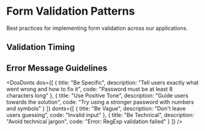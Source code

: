 
<Meta title="Patterns/Form Validation" />

# Form Validation Patterns

Best practices for implementing form validation across our applications.

## Validation Timing

<Table 
    columns={[
        { key: "timing", header: "Validation Timing" },
        { key: "useCase", header: "Use Case" },
        { key: "example", header: "Example" }
    ]}
    data={[
        { timing: "On Blur", useCase: "Simple text inputs", example: "Email format validation" },
        { timing: "On Input", useCase: "Password strength", example: "Character count requirements" },
        { timing: "On Submit", useCase: "Complex business rules", example: "Credit card validation" },
        { timing: "Real-time", useCase: "Username availability", example: "Async database check" }
    ]}
/>

## Error Message Guidelines

<DosDonts 
    dos={[
        {
            title: "Be Specific",
            description: "Tell users exactly what went wrong and how to fix it",
            code: "Password must be at least 8 characters long"
        },
        {
            title: "Use Positive Tone",
            description: "Guide users towards the solution",
            code: "Try using a stronger password with numbers and symbols"
        }
    ]}
    donts={[
        {
            title: "Be Vague",
            description: "Don't leave users guessing",
            code: "Invalid input"
        },
        {
            title: "Be Technical",
            description: "Avoid technical jargon",
            code: "Error: RegExp validation failed"
        }
    ]}
/> 